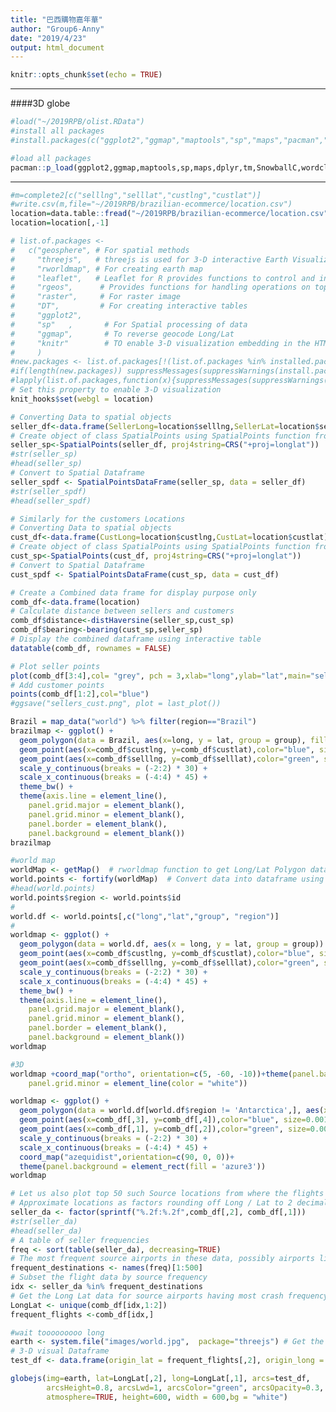 ```yaml
---
title: "巴西購物嘉年華"
author: "Group6-Anny"
date: "2019/4/23"
output: html_document
---
```


```r
knitr::opts_chunk$set(echo = TRUE)
```
<hr>
####3D globe
```r
#load("~/2019RPB/olist.RData")
#install all packages
#install.packages(c("ggplot2","ggmap","maptools","sp","maps","pacman","dplyr","tm","SnowballC","wordcloud","RColorBrewer","plotly","Imap","ggrepel"))

#load all packages
pacman::p_load(ggplot2,ggmap,maptools,sp,maps,dplyr,tm,SnowballC,wordcloud,RColorBrewer,plotly,Imap,ggrepel,tidyverse,geosphere,threejs,knitr,data.table,DT,RgoogleMaps,rworldmap,rgeos,raster,leaflet)
```
<hr>
```r
#m=complete2[c("selllng","selllat","custlng","custlat")]
#write.csv(m,file="~/2019RPB/brazilian-ecommerce/location.csv")
location=data.table::fread("~/2019RPB/brazilian-ecommerce/location.csv")
location=location[,-1]

# list.of.packages <-
#   c("geosphere", # For spatial methods
#     "threejs",   # threejs is used for 3-D interactive Earth Visualization
#     "rworldmap", # For creating earth map
#     "leaflet",   # Leaflet for R provides functions to control and integrate Leaflet, a JavaScript library for interactive maps, within R.
#     "rgeos",      # Provides functions for handling operations on topologies.
#     "raster",     # For raster image
#     "DT",         # For creating interactive tables
#     "ggplot2",
#     "sp"   ,       # For Spatial processing of data
#     "ggmap",       # To reverse geocode Long/Lat
#     "knitr"        # TO enable 3-D visualization embedding in the HTML page
#     )
#new.packages <- list.of.packages[!(list.of.packages %in% installed.packages()[,"Package"])]
#if(length(new.packages)) suppressMessages(suppressWarnings(install.packages(new.packages)))
#lapply(list.of.packages,function(x){suppressMessages(suppressWarnings(library(x,character.only=TRUE)))})
# Set this property to enable 3-D visualization
knit_hooks$set(webgl = location)

# Converting Data to spatial objects
seller_df<-data.frame(SellerLong=location$selllng,SellerLat=location$selllat)
# Create object of class SpatialPoints using SpatialPoints function from sp package
seller_sp<-SpatialPoints(seller_df, proj4string=CRS("+proj=longlat"))
#str(seller_sp)
#head(seller_sp)
# Convert to Spatial Dataframe
seller_spdf <- SpatialPointsDataFrame(seller_sp, data = seller_df)
#str(seller_spdf)
#head(seller_spdf)

# Similarly for the customers Locations
# Converting Data to spatial objects
cust_df<-data.frame(CustLong=location$custlng,CustLat=location$custlat)
# Create object of class SpatialPoints using SpatialPoints function from sp package
cust_sp<-SpatialPoints(cust_df, proj4string=CRS("+proj=longlat"))
# Convert to Spatial Dataframe
cust_spdf <- SpatialPointsDataFrame(cust_sp, data = cust_df)

# Create a Combined data frame for display purpose only
comb_df<-data.frame(location)
# Calculate distance between sellers and customers
comb_df$distance<-distHaversine(seller_sp,cust_sp)
comb_df$bearing<-bearing(cust_sp,seller_sp)
# Display the combined dataframe using interactive table 
datatable(comb_df, rownames = FALSE)

# Plot seller points
plot(comb_df[3:4],col= "grey", pch = 3,xlab="long",ylab="lat",main="sellers vs customers")
# Add customer points
points(comb_df[1:2],col="blue")
#ggsave("sellers_cust.png", plot = last_plot())

Brazil = map_data("world") %>% filter(region=="Brazil")
brazilmap <- ggplot() + 
  geom_polygon(data = Brazil, aes(x=long, y = lat, group = group), fill="gray") + #巴西地圖
  geom_point(aes(x=comb_df$custlng, y=comb_df$custlat),color="blue", size=0.001) +  # Plot cust Location
  geom_point(aes(x=comb_df$selllng, y=comb_df$selllat),color="green", size=0.001) +  # Plot seller Locations
  scale_y_continuous(breaks = (-2:2) * 30) +
  scale_x_continuous(breaks = (-4:4) * 45) +
  theme_bw() +
  theme(axis.line = element_line(),
    panel.grid.major = element_blank(),
    panel.grid.minor = element_blank(),
    panel.border = element_blank(),
    panel.background = element_blank())
brazilmap

#world map
worldMap <- getMap()  # rworldmap function to get Long/Lat Polygon data for all countries 
world.points <- fortify(worldMap)  # Convert data into dataframe using fortify from ggplot2
#head(world.points)
world.points$region <- world.points$id
#
world.df <- world.points[,c("long","lat","group", "region")]
#
worldmap <- ggplot() + 
  geom_polygon(data = world.df, aes(x = long, y = lat, group = group)) +
  geom_point(aes(x=comb_df$custlng, y=comb_df$custlat),color="blue", size=0.001) +  # Plot cust Location
  geom_point(aes(x=comb_df$selllng, y=comb_df$selllat),color="green", size=0.001) +  # Plot seller Locations
  scale_y_continuous(breaks = (-2:2) * 30) +
  scale_x_continuous(breaks = (-4:4) * 45) +
  theme_bw() +
  theme(axis.line = element_line(),
    panel.grid.major = element_blank(),
    panel.grid.minor = element_blank(),
    panel.border = element_blank(),
    panel.background = element_blank())
worldmap

#3D
worldmap +coord_map("ortho", orientation=c(5, -60, -10))+theme(panel.background = element_rect(fill = 'gray', colour = 'white'), panel.grid.major = element_line(color = "white"),
    panel.grid.minor = element_line(color = "white"))

worldmap <- ggplot() + 
  geom_polygon(data = world.df[world.df$region != 'Antarctica',], aes(x = long, y = lat, group = group)) +
  geom_point(aes(x=comb_df[,3], y=comb_df[,4]),color="blue", size=0.001) +  # Plot cust Location
  geom_point(aes(x=comb_df[,1], y=comb_df[,2]),color="green", size=0.001) +  # Plot seller Locations
  scale_y_continuous(breaks = (-2:2) * 30) +
  scale_x_continuous(breaks = (-4:4) * 45) +
  coord_map("azequidist",orientation=c(90, 0, 0))+
  theme(panel.background = element_rect(fill = 'azure3'))
worldmap

# Let us also plot top 50 such Source locations from where the flights crahsed frequently
# Approximate locations as factors rounding off Long / Lat to 2 decimal places
seller_da <- factor(sprintf("%.2f:%.2f",comb_df[,2], comb_df[,1]))
#str(seller_da)
#head(seller_da)
# A table of seller frequencies
freq <- sort(table(seller_da), decreasing=TRUE)
# The most frequent source airports in these data, possibly airports like NYC, London, Paris ?
frequent_destinations <- names(freq)[1:500]
# Subset the flight data by source frequency
idx <- seller_da %in% frequent_destinations
# Get the Long Lat data for source airports having most crash frequency
LongLat <- unique(comb_df[idx,1:2])
frequent_flights <-comb_df[idx,]

#wait tooooooooo long
earth <- system.file("images/world.jpg",  package="threejs") # Get the image of globe
# 3-D visual Dataframe
test_df <- data.frame(origin_lat = frequent_flights[,2], origin_long = frequent_flights[,1], dest_lat = frequent_flights[,4], dest_long = frequent_flights[,3])

globejs(img=earth, lat=LongLat[,2], long=LongLat[,1], arcs=test_df,
        arcsHeight=0.8, arcsLwd=1, arcsColor="green", arcsOpacity=0.3,
        atmosphere=TRUE, height=600, width = 600,bg = "white")
```








